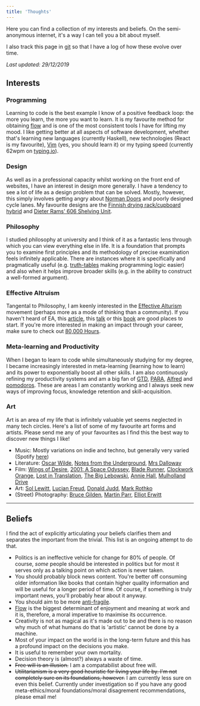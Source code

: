 ```yaml
---
title: 'Thoughts'
---
```


Here you can find a collection of my interests and beliefs. On the
semi-anonymous internet, it's a way I can tell you a bit about myself.

I also track this page in
[git](https://github.com/mulholio/jmulholland-dot-com/) so that I have
a log of how these evolve over time.

_Last updated: 29/12/2019_

## Interests

### Programming

Learning to code is the best example I know of a positive feedback
loop: the more you learn, the more you want to learn. It is my
favourite method for obtaining
[flow](https://en.wikipedia.org/wiki/Mihaly_Csikszentmihalyi#Flow) and
is one of the most consistent tools I have for lifting my mood. I like
getting better at all aspects of software development, whether that's
learning new languages (currently Haskell), new technologies (React is
my favourite), [Vim](https://vim.org) (yes, you should learn it) or my
typing speed (currently 62wpm on [typing.io](https://typing.io)).

### Design

As well as in a professional capacity whilst working on the front end
of websites, I have an interest in design more generally. I have a
tendency to see a lot of life as a design problem that can be solved.
Mostly, however, this simply involves getting angry about
[Norman Doors](https://www.youtube.com/watch?v=yY96hTb8WgI) and poorly
designed cycle lanes. My favourite designs are the
[Finnish drying rack/cupboard hybrid](https://99percentinvisible.org/article/finnish-dishes-simple-nordic-design-beats-dishwashers-drying-racks/)
and [Dieter Rams' 606 Shelving Unit](https://www.vitsoe.com/gb/606).

### Philosophy

I studied philosophy at university and I think of it as a fantastic
lens through which you can view everything else in life. It is a
foundation that prompts you to examine first principles and its
methodology of precise examination feels infinitely applicable. There
are instances where it is specifically and pragmatically useful (e.g.
[truth-tables](https://en.wikipedia.org/wiki/Truth_table) making
programming logic easier) and also when it helps improve broader
skills (e.g. in the ability to construct a well-formed argument).

### Effective Altruism

Tangental to Philosophy, I am keenly interested in the
[Effective Alturism](https://effectivealtruism.org) movement (perhaps
more as a mode of thinking than a community). If you haven't heard of
EA, this
[article](https://www.effectivealtruism.org/articles/introduction-to-effective-altruism/),
this
[talk](https://www.ted.com/talks/will_macaskill_how_can_we_do_the_most_good_for_the_world?language=en)
or this
[book](https://www.amazon.co.uk/Doing-Good-Better-Effective-Difference/dp/1592409105)
are good places to start. If you're more interested in making an
impact through your career, make sure to check out
[80,000 Hours](https://80000hours.org/).

### Meta-learning and Productivity

When I began to learn to code while simultaneously studying for my
degree, I became increasingly interested in meta-learning (learning
how to learn) and its power to exponentially boost all other skills. I
am also continuously refining my productivity systems and am a big fan
of [GTD](https://gettingthingsdone.com/),
[PARA](https://praxis.fortelabs.co/the-p-a-r-a-method-a-universal-system-for-organizing-digital-information-75a9da8bfb37/),
[Alfred](https://www.alfredapp.com/) and
[pomodoros](https://en.wikipedia.org/wiki/Pomodoro_Technique). These
are areas I am constantly working and I always seek new ways of
improving focus, knowledge retention and skill-acquisition.

### Art

Art is an area of my life that is infinitely valuable yet seems
neglected in many tech circles. Here's a list of some of my favourite
art forms and artists. Please send me any of your favourites as I find
this the best way to discover new things I like!

- Music: Mostly variations on indie and techno, but generally very
  varied (Spotify
  [here](https://open.spotify.com/user/mulhollandtune?si=4Oq16qZFS_uP7jf3ZWEk5A))
- Literature:
  [Oscar Wilde](https://en.wikipedia.org/wiki/The_Picture_of_Dorian_Gray),
  [Notes from the Underground](https://en.wikipedia.org/wiki/Notes_from_Underground),
  [Mrs Dalloway](https://en.wikipedia.org/wiki/Mrs_Dalloway)
- Film: [Wings of Desire](https://www.imdb.com/title/tt0093191/),
  [2001: A Space Odyssey](https://www.imdb.com/title/tt0062622/),
  [Blade Runner](https://www.imdb.com/title/tt0083658/),
  [Clockwork Orange](https://www.imdb.com/title/tt0066921/),
  [Lost in Translation](https://www.imdb.com/title/tt0335266/),
  [The Big Lebowski](https://www.imdb.com/title/tt0118715/),
  [Annie Hall](https://www.imdb.com/title/tt0075686/),
  [Mulholland Drive](https://www.imdb.com/title/tt0166924/?ref_=fn_al_tt_1)
- Art:
  [Sol Lewitt](https://en.wikipedia.org/wiki/Sol_LeWitt#Wall_drawings),
  [Lucian Freud](https://i.pinimg.com/originals/c3/99/5c/c3995c69f451cb45c5408d957402884f.jpg),
  [Donald Judd](https://www.wallpaper.com/art/donald-judd-101-spring-street-new-york-studio),
  [Mark Rothko](https://en.wikipedia.org/wiki/Mark_Rothko)
- (Street) Photography:
  [Bruce Gilden](https://mediastore.magnumphotos.com/CoreXDoc/MAG/Media/Home2/0/d/c/8/NYC16720.jpg),
  [Martin Parr](https://www.tate.org.uk/art/images/work/P/P78/P78702_10.jpg),
  [Elliot Erwitt](https://mediastore2.magnumphotos.com/CoreXDoc/MAG/Media/Home2/5/0/d/b/NYC15335.jpg)

---

## Beliefs

I find the act of explicitly articulating your beliefs clarifies them
and separates the important from the trivial. This list is an ongoing
attempt to do that.

- Politics is an ineffective vehicle for change for 80% of people. Of
  course, _some_ people should be interested in politics but for most
  it serves only as a talking point on which action is never taken.
- You should probably block news content. You're better off consuming
  older information like books that contain higher quality information
  and will be useful for a longer period of time. Of course, if
  something is truly important news, you'll probably hear about it
  anyway.
- You should aim to be more
  [anti-fragile](https://www.amazon.co.uk/Antifragile-Things-that-Gain-Disorder/dp/0141038225).
- [Flow](https://en.wikipedia.org/wiki/Mihaly_Csikszentmihalyi#Flow)
  is the biggest determinant of enjoyment and meaning at work and it
  is, therefore, a moral imperative to maximise its occurrence.
- Creativity is not as magical as it's made out to be and there is no
  reason why much of what humans do that is 'artistic' cannot be done
  by a machine.
- Most of your impact on the world is in the long-term future and this
  has a profound impact on the decisions you make.
- It is useful to remember your own mortality.
- Decision theory is (almost?) always a waste of time.
- ~~Free will is an illusion.~~ I am a compatabilist about free will.
- ~~Utilitarianism is a very good heuristic for living your life by.
  I'm not completely sure on its foundations, however.~~ I am
  currently less sure on even this belief. Currently under
  investigation so if you have any good meta-ethics/moral
  foundations/moral disagrement recommendations, please email me!
